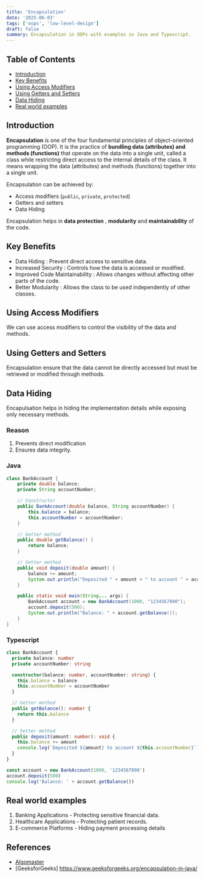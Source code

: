 ```yaml
---
title: 'Encapsulation'
date: '2025-06-03'
tags: ['oops', 'low-level-design']
draft: false
summary: Encapsulation in OOPs with examples in Java and Typescript.
---
```


## Table of Contents

- [Introduction](#introduction)
- [Key Benefits](#key-benefits)
- [Using Access Modifiers](#using-access-modifiers)
- [Using Getters and Setters](#using-getters-and-setters)
- [Data Hiding](#data-hiding)
- [Real world examples](#real-world-examples)

## Introduction

**Encapsulation** is one of the four fundamental principles of object-oriented programming (OOP). It is the practice of **bundling data (attributes) and methods (functions)** that operate on the data into a single unit, called a class while restricting direct
access to the internal details of the class. It means wrapping the data (attributes) and methods (functions) together into a single unit.

Encapsulation can be achieved by:

- Access modifiers (`public`, `private`, `protected`)
- Getters and setters
- Data Hiding

Encapsulation helps in **data protection** , **modularity** and **maintainability** of the code.

## Key Benefits

- Data Hiding : Prevent direct access to sensitive data.
- Increased Security : Controls how the data is accessed or modified.
- Improved Code Maintainability : Allows changes without affecting other parts of the code.
- Better Modularity : Allows the class to be used independently of other classes.

## Using Access Modifiers

We can use access modifiers to control the visibility of the data and methods.

## Using Getters and Setters

Encapsulation ensure that the data cannot be directly accessed but must be
retrieved or modified through methods.

## Data Hiding

Encapulsation helps in hiding the implementation details while exposing only necessary methods.

### Reason

1. Prevents direct modification
2. Ensures data integrity.

### Java

```java
class BankAccount {
    private double balance;
    private String accountNumber;

    // Constructor
    public BankAccount(double balance, String accountNumber) {
        this.balance = balance;
        this.accountNumber = accountNumber;
    }

    // Getter method
    public double getBalance() {
        return balance;
    }

    // Setter method
    public void deposit(double amount) {
        balance += amount;
        System.out.println("Deposited " + amount + " to account " + accountNumber);
    }

    public static void main(String... args) {
        BankAccount account = new BankAccount(1000, "1234567890");
        account.deposit(500);
        System.out.println("Balance: " + account.getBalance());
    }
}
```

### Typescript

```typescript
class BankAccount {
  private balance: number
  private accountNumber: string

  constructor(balance: number, accountNumber: string) {
    this.balance = balance
    this.accountNumber = accountNumber
  }

  // Getter method
  public getBalance(): number {
    return this.balance
  }

  // Setter method
  public deposit(amount: number): void {
    this.balance += amount
    console.log(`Deposited ${amount} to account ${this.accountNumber}`)
  }
}

const account = new BankAccount(1000, '1234567890')
account.deposit(500)
console.log('Balance: ' + account.getBalance())
```

## Real world examples

1. Banking Applications - Protecting sensitive financial data.
2. Healthcare Applications - Protecting patient records.
3. E-commerce Platforms - Hiding payment processing details

## References

- [Algomaster](https://github.com/ashishps1/awesome-low-level-design/tree/main/oop/java/encapsulation)
- [GeeksforGeeks] https://www.geeksforgeeks.org/encapsulation-in-java/
